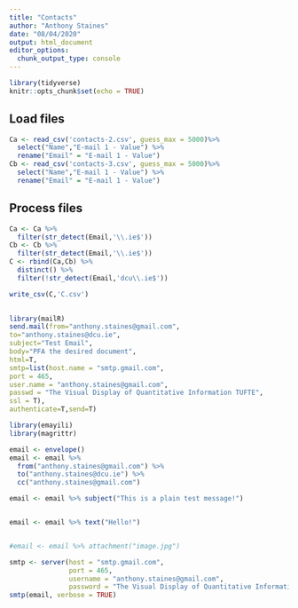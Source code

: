 ```yaml
---
title: "Contacts"
author: "Anthony Staines"
date: "08/04/2020"
output: html_document
editor_options: 
  chunk_output_type: console
---
```


```r
library(tidyverse)
knitr::opts_chunk$set(echo = TRUE)
```

## Load files



```r
Ca <- read_csv('contacts-2.csv', guess_max = 5000)%>%
  select("Name","E-mail 1 - Value") %>%
  rename("Email" = "E-mail 1 - Value") 
Cb <- read_csv('contacts-3.csv', guess_max = 5000)%>%
  select("Name","E-mail 1 - Value") %>%
  rename("Email" = "E-mail 1 - Value")

```

## Process files

```r
Ca <- Ca %>%
  filter(str_detect(Email,'\\.ie$'))
Cb <- Cb %>%
  filter(str_detect(Email,'\\.ie$'))
C <- rbind(Ca,Cb) %>%
  distinct() %>%
  filter(!str_detect(Email,'dcu\\.ie$'))

write_csv(C,'C.csv')
  
```


```r

library(mailR)
send.mail(from="anthony.staines@gmail.com",
to="anthony.staines@dcu.ie",
subject="Test Email",
body="PFA the desired document",
html=T,
smtp=list(host.name = "smtp.gmail.com",
port = 465,
user.name = "anthony.staines@gmail.com",
passwd = "The Visual Display of Quantitative Information TUFTE",
ssl = T),
authenticate=T,send=T)
```

```r
library(emayili)
library(magrittr)

email <- envelope()
email <- email %>%
  from("anthony.staines@gmail.com") %>%
  to("anthony.staines@dcu.ie") %>%
  cc("anthony.staines@gmail.com")

email <- email %>% subject("This is a plain test message!")


email <- email %>% text("Hello!")


#email <- email %>% attachment("image.jpg")

smtp <- server(host = "smtp.gmail.com",
               port = 465,
               username = "anthony.staines@gmail.com",
               password = "The Visual Display of Quantitative Information TUFTE")
smtp(email, verbose = TRUE)
```